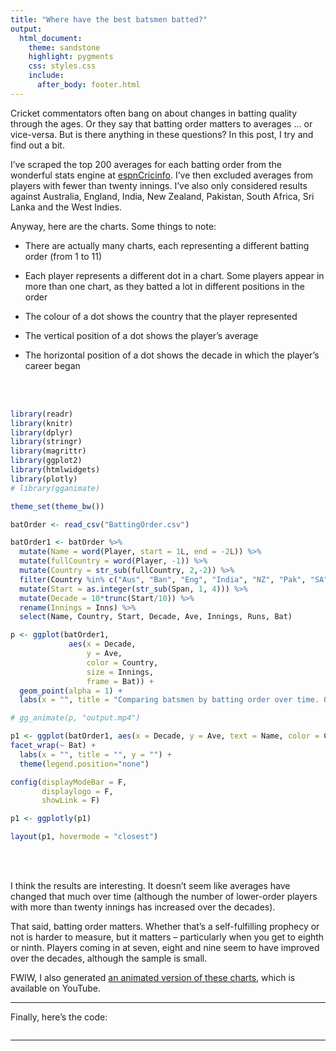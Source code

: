 ```yaml
---
title: "Where have the best batsmen batted?"
output:
  html_document:
    theme: sandstone
    highlight: pygments
    css: styles.css
    include:
      after_body: footer.html
---
```


Cricket commentators often bang on about changes in batting quality through the ages. Or they say that batting order matters to averages ... or vice-versa. But is there anything in these questions? In this post, I try and find out a bit.

I've scraped the top 200 averages for each batting order from the wonderful stats engine at [espnCricinfo](http://stats.espncricinfo.com/ci/engine/stats/index.html). I've then excluded averages from players with fewer than twenty innings. I've also only considered results against Australia, England, India, New Zealand, Pakistan, South Africa, Sri Lanka and the West Indies.

Anyway, here are the charts. Some things to note:

  * There are actually many charts, each representing a different batting order (from 1 to 11)
  
  * Each player represents a different dot in a chart. Some players appear in more than one chart, as they batted a lot in different positions in the order
  
  * The colour of a dot shows the country that the player represented
  
  * The vertical position of a dot shows the player's average
  
  * The horizontal position of a dot shows the decade in which the player's career began

<br></br>

```r

library(readr)
library(knitr)
library(dplyr)
library(stringr)
library(magrittr)
library(ggplot2)
library(htmlwidgets)
library(plotly)
# library(gganimate)

theme_set(theme_bw())

batOrder <- read_csv("BattingOrder.csv")

batOrder1 <- batOrder %>% 
  mutate(Name = word(Player, start = 1L, end = -2L)) %>% 
  mutate(fullCountry = word(Player, -1)) %>% 
  mutate(Country = str_sub(fullCountry, 2,-2)) %>% 
  filter(Country %in% c("Aus", "Ban", "Eng", "India", "NZ", "Pak", "SA", "SL", "WI")) %>% 
  mutate(Start = as.integer(str_sub(Span, 1, 4))) %>% 
  mutate(Decade = 10*trunc(Start/10)) %>% 
  rename(Innings = Inns) %>% 
  select(Name, Country, Start, Decade, Ave, Innings, Runs, Bat)

p <- ggplot(batOrder1, 
             aes(x = Decade, 
                 y = Ave,
                 color = Country, 
                 size = Innings,
                 frame = Bat)) +
  geom_point(alpha = 1) +
  labs(x = "", title = "Comparing batsmen by batting order over time. Order: \n ", y = "")

# gg_animate(p, "output.mp4")

p1 <- ggplot(batOrder1, aes(x = Decade, y = Ave, text = Name, color = Country)) + geom_point() +
facet_wrap(~ Bat) +
  labs(x = "", title = "", y = "") + 
  theme(legend.position="none")

config(displayModeBar = F, 
       displaylogo = F,
       showLink = F)

p1 <- ggplotly(p1)
```

```r

layout(p1, hovermode = "closest")
```

<br></br>

I think the results are interesting. It doesn't seem like averages have changed that much over time (although the number of lower-order players with more than twenty innings has increased over the decades).

That said, batting order matters. Whether that's a self-fulfilling prophecy or not is harder to measure, but it matters -- particularly when you get to eighth or ninth. Players coming in at seven, eight and nine seem to have improved over the decades, although the sample is small.

FWIW, I also generated [an animated version of these charts](https://www.youtube.com/embed/Z68yJzVGhl8"), which is available on YouTube.

---

Finally, here's the code:

```r
```

---
